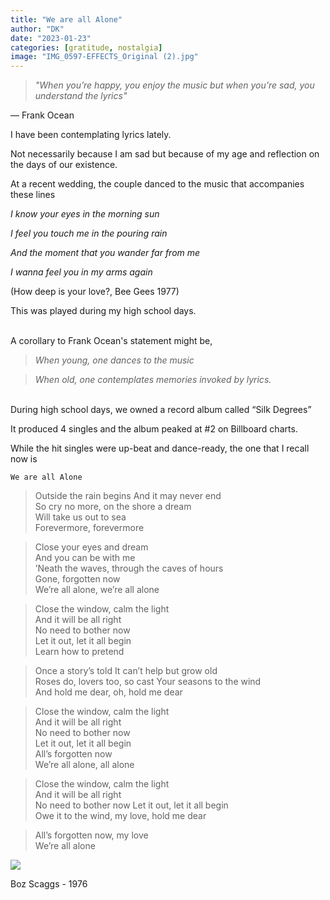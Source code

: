 ```yaml
---
title: "We are all Alone"
author: "DK"
date: "2023-01-23"
categories: [gratitude, nostalgia]
image: "IMG_0597-EFFECTS_Original (2).jpg"
---
```


> *\"When you're happy, you enjoy the music but when you're sad, you understand the lyrics\"*

― Frank Ocean\

I have been contemplating lyrics lately.

Not necessarily because I am sad but because of my age and reflection on the days of our existence.

At a recent wedding, the couple danced to the music that accompanies these lines

*I know your eyes in the morning sun*

*I feel you touch me in the pouring rain*

*And the moment that you wander far from me*

*I wanna feel you in my arms again*

(How deep is your love?, Bee Gees 1977)

This was played during my high school days.

\
A corollary to Frank Ocean\'s statement might be,

> *When young, one dances to the music*

> *When old, one contemplates memories invoked by lyrics.*

\
During high school days, we owned a record album called "Silk Degrees"\

It produced 4 singles and the album peaked at #2 on Billboard charts.

While the hit singles were up-beat and dance-ready, the one that I recall now is

`We are all Alone`\

> Outside the rain begins And it may never end\
> So cry no more, on the shore a dream\
> Will take us out to sea\
> Forevermore, forevermore

> Close your eyes and dream\
> And you can be with me\
> 'Neath the waves, through the caves of hours\
> Gone, forgotten now\
> We're all alone, we're all alone

> Close the window, calm the light\
> And it will be all right\
> No need to bother now\
> Let it out, let it all begin\
> Learn how to pretend

> Once a story's told It can't help but grow old\
> Roses do, lovers too, so cast Your seasons to the wind\
> And hold me dear, oh, hold me dear

> Close the window, calm the light\
> And it will be all right\
> No need to bother now\
> Let it out, let it all begin\
> All's forgotten now\
> We're all alone, all alone

> Close the window, calm the light\
> And it will be all right\
> No need to bother now Let it out, let it all begin\
> Owe it to the wind, my love, hold me dear

> All's forgotten now, my love\
> We're all alone

![](20220826_183105-01.jpeg)

Boz Scaggs - 1976

